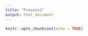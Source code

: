 ```yaml
---
title: "Process2"
output: html_document
---
```


```r
knitr::opts_chunk$set(echo = TRUE)
```

